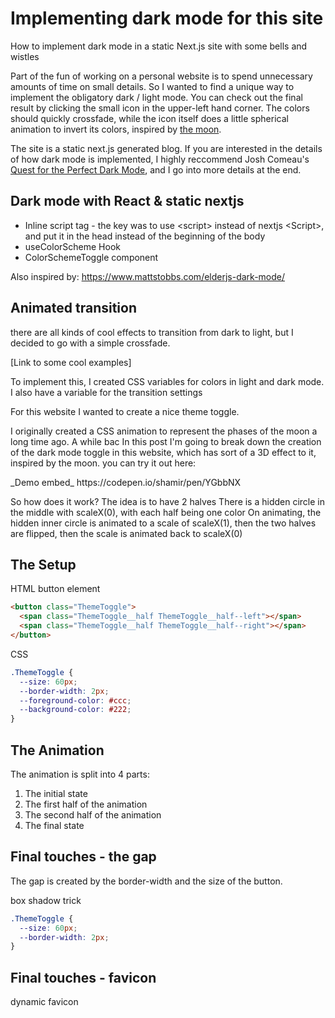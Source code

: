 
# Implementing dark mode for this site

How to implement dark mode in a static Next.js site with some bells and wistles

Part of the fun of working on a personal website is to spend unnecessary amounts of time on small details. So I wanted to find a unique way to implement the obligatory dark / light mode. You can check out the final result by clicking the small icon in the upper-left hand corner. The colors should quickly crossfade, while the icon itself does a little spherical animation to invert its colors, inspired by [the moon](link).

The site is a static next.js generated blog. If you are interested in the details of how dark mode is implemented, I highly reccommend Josh Comeau's [ Quest for the Perfect Dark Mode](https://www.joshwcomeau.com/react/dark-mode/), and I go into more details at the end.

## Dark mode with React & static nextjs

- Inline script tag - the key was to use \<script\> instead of nextjs \<Script\>, and put it in the head instead of the beginning of the body
- useColorScheme Hook
- ColorSchemeToggle component

Also inspired by:
https://www.mattstobbs.com/elderjs-dark-mode/

## Animated transition

there are all kinds of cool effects to transition from dark to light, but I decided to go with a simple crossfade.

[Link to some cool examples]

To implement this, I created CSS variables for colors in light and dark mode.
I also have a variable for the transition settings

For this website I wanted to create a nice theme toggle.

I originally created a CSS animation to represent the phases of the moon a long time ago. A while bac
In this post I'm going to break down the creation of the dark mode toggle in this website, which has sort of a 3D effect to it, inspired by the moon. you can try it out here:

<ThemeToggleDemo />
_Demo embed_ https://codepen.io/shamir/pen/YGbbNX

So how does it work?
The idea is to have 2 halves
There is a hidden circle in the middle with scaleX(0), with each half being one color
On animating, the hidden inner circle is animated to a scale of scaleX(1), then the two halves are flipped, then the scale is animated back to scaleX(0)

## The Setup

HTML button element

```html
<button class="ThemeToggle">
  <span class="ThemeToggle__half ThemeToggle__half--left"></span>
  <span class="ThemeToggle__half ThemeToggle__half--right"></span>
</button>
```

CSS

```css
.ThemeToggle {
  --size: 60px;
  --border-width: 2px;
  --foreground-color: #ccc;
  --background-color: #222;
}
```

## The Animation

The animation is split into 4 parts:

1. The initial state
2. The first half of the animation
3. The second half of the animation
4. The final state

## Final touches - the gap

The gap is created by the border-width and the size of the button.

box shadow trick

```css
.ThemeToggle {
  --size: 60px;
  --border-width: 2px;
}
```

## Final touches - favicon

dynamic favicon
